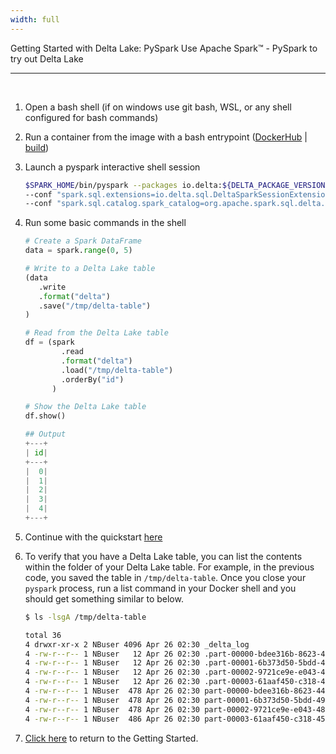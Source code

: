 ```yaml
---
width: full
---
```



<Typography variant="nw">Getting Started with Delta Lake: PySpark</Typography>
<Typography variant="tw">
  Use Apache Spark™ - PySpark to try out Delta Lake
</Typography>
<hr />
<br />

1. Open a bash shell (if on windows use git bash, WSL, or any shell configured for bash commands)

2. Run a container from the image with a bash entrypoint ([DockerHub](/learn/docker-pages/docker-hub) | [build](/learn/docker-pages/docker-build))

3. Launch a pyspark interactive shell session

   <CodeTabs>

   ```bash
   $SPARK_HOME/bin/pyspark --packages io.delta:${DELTA_PACKAGE_VERSION} \
   --conf "spark.sql.extensions=io.delta.sql.DeltaSparkSessionExtension" \
   --conf "spark.sql.catalog.spark_catalog=org.apache.spark.sql.delta.catalog.DeltaCatalog"
   ```

   </CodeTabs>

4. Run some basic commands in the shell

   <CodeTabs>

   ```python
   # Create a Spark DataFrame
   data = spark.range(0, 5)

   # Write to a Delta Lake table
   (data
      .write
      .format("delta")
      .save("/tmp/delta-table")
   )

   # Read from the Delta Lake table
   df = (spark
           .read
           .format("delta")
           .load("/tmp/delta-table")
           .orderBy("id")
         )

   # Show the Delta Lake table
   df.show()
   ```

   </CodeTabs>

   ```python
   ## Output
   +---+
   | id|
   +---+
   |  0|
   |  1|
   |  2|
   |  3|
   |  4|
   +---+
   ```

5. Continue with the quickstart [here](https://docs.delta.io/latest/quick-start.html#create-a-table&language-python)

6. To verify that you have a Delta Lake table, you can list the contents within the folder of your Delta Lake table. For example, in the previous code, you saved the table in `/tmp/delta-table`. Once you close your `pyspark` process, run a list command in your Docker shell and you should get something similar to below.

   <CodeTabs>

   ```bash
   $ ls -lsgA /tmp/delta-table
   ```

   </CodeTabs>

   ```bash
   total 36
   4 drwxr-xr-x 2 NBuser 4096 Apr 26 02:30 _delta_log
   4 -rw-r--r-- 1 NBuser   12 Apr 26 02:30 .part-00000-bdee316b-8623-4423-b59c-6a809addaea8-c000.snappy.parquet.crc
   4 -rw-r--r-- 1 NBuser   12 Apr 26 02:30 .part-00001-6b373d50-5bdd-496a-9e21-ab4164176f11-c000.snappy.parquet.crc
   4 -rw-r--r-- 1 NBuser   12 Apr 26 02:30 .part-00002-9721ce9e-e043-4875-bcff-08f7d7c3d3f0-c000.snappy.parquet.crc
   4 -rw-r--r-- 1 NBuser   12 Apr 26 02:30 .part-00003-61aaf450-c318-452a-aea5-5a44c909fd74-c000.snappy.parquet.crc
   4 -rw-r--r-- 1 NBuser  478 Apr 26 02:30 part-00000-bdee316b-8623-4423-b59c-6a809addaea8-c000.snappy.parquet
   4 -rw-r--r-- 1 NBuser  478 Apr 26 02:30 part-00001-6b373d50-5bdd-496a-9e21-ab4164176f11-c000.snappy.parquet
   4 -rw-r--r-- 1 NBuser  478 Apr 26 02:30 part-00002-9721ce9e-e043-4875-bcff-08f7d7c3d3f0-c000.snappy.parquet
   4 -rw-r--r-- 1 NBuser  486 Apr 26 02:30 part-00003-61aaf450-c318-452a-aea5-5a44c909fd74-c000.snappy.parquet
   ```

7. [Click here](/learn/getting-started) to return to the Getting Started.
